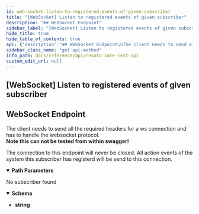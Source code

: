 ```yaml
---
id: web-socket-listen-to-registered-events-of-given-subscriber
title: "[WebSocket] Listen to registered events of given subscriber"
description: "## WebSocket Endpoint"
sidebar_label: "[WebSocket] Listen to registered events of given subscriber"
hide_title: true
hide_table_of_contents: true
api: {"description":"## WebSocket Endpoint\nThe client needs to send all the required headers for a ws connection\nand has to handle the websocket protocol.<br/>\n**Note this can not be tested from within swagger!**\n\nThe connection to this endpoint will never be closed.\nAll action events of the system this subscriber has registerd will be send to this\nconnection.\n","tags":["subscriptions"],"parameters":[{"name":"subscriber_id","in":"path","description":"The identifier of the subscriber","required":true,"schema":{"type":"string"}}],"responses":{"404":{"description":"No subscriber found","content":{"text/plain":{"schema":{"type":"string","example":"No subscriber with this id"}}}}},"method":"get","path":"/subscriber/{subscriber_id}/handle","servers":[{"url":"https://{host}:{port}","variables":{"host":{"default":"localhost"},"port":{"default":"8900"}}}],"info":{"title":"Resoto Core REST API","version":"V1"},"postman":{"name":"[WebSocket] Listen to registered events of given subscriber","description":{"content":"## WebSocket Endpoint\nThe client needs to send all the required headers for a ws connection\nand has to handle the websocket protocol.<br/>\n**Note this can not be tested from within swagger!**\n\nThe connection to this endpoint will never be closed.\nAll action events of the system this subscriber has registerd will be send to this\nconnection.\n","type":"text/plain"},"url":{"path":["subscriber",":subscriber_id","handle"],"host":["{{baseUrl}}"],"query":[],"variable":[{"disabled":false,"description":{"content":"(Required) The identifier of the subscriber","type":"text/plain"},"type":"any","value":"","key":"subscriber_id"}]},"header":[{"key":"Accept","value":"text/plain"}],"method":"GET"}}
sidebar_class_name: "get api-method"
info_path: docs/reference/api/resoto-core-rest-api
custom_edit_url: null
---
```



## [WebSocket] Listen to registered events of given subscriber

## WebSocket Endpoint

The client needs to send all the required headers for a ws connection and has to handle the websocket protocol.<br/> **Note this can not be tested from within swagger!**

The connection to this endpoint will never be closed. All action events of the system this subscriber has registerd will be send to this connection.

<details style={{"marginBottom":"1rem"}} data-collapsed={false} open={true}><summary style={{}}><strong>Path Parameters</strong></summary><div><ul><ParamsItem className={"paramsItem"} param={{"name":"subscriber_id","in":"path","description":"The identifier of the subscriber","required":true,"schema":{"type":"string"}}}></ParamsItem></ul></div></details><div><ApiTabs><TabItem label={"404"} value={"404"}><div>

No subscriber found

</div><div><MimeTabs schemaType={"response"}><TabItem label={"text/plain"} value={"text/plain"}><SchemaTabs><TabItem label={"Schema"} value={"Schema"}><details style={{}} data-collapsed={false} open={true}><summary style={{"textAlign":"left"}}><strong>Schema</strong></summary><div style={{"textAlign":"left","marginLeft":"1rem"}}></div><ul style={{"marginLeft":"1rem"}}><li><div><strong>string</strong></div></li></ul></details></TabItem></SchemaTabs></TabItem></MimeTabs></div></TabItem></ApiTabs></div>

